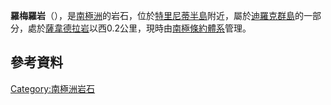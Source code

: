 {{coord|63|19|S|57|57|W|display=title}}

'''羅梅羅岩'''（{{lang-en|Romero Rock}}），是[[南極洲|南極洲]]的岩石，位於[[特里尼蒂半島|特里尼蒂半島]]附近，屬於[[迪羅克群島|迪羅克群島]]的一部分，處於[[薩韋德拉岩|薩韋德拉岩]]以西0.2公里，現時由[[南極條約體系|南極條約體系]]管理。

==參考資料==
{{usgs-gazetteer}}

{{Antarctica-geo-stub}}
[[Category:南極洲岩石|Category:南極洲岩石]]